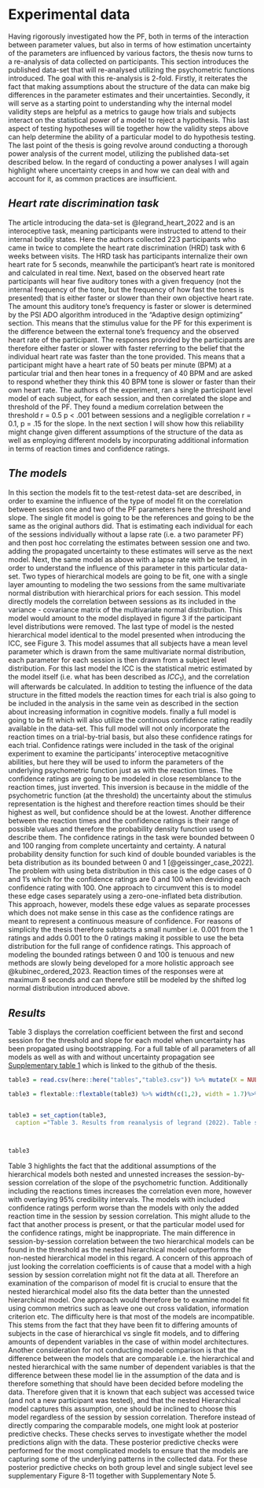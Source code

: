 # Experimental data

Having rigorously investigated how the PF, both in terms of the interaction between parameter values, but also in terms of how estimation uncertainty of the parameters are influenced by various factors, the thesis now turns to a re-analysis of data collected on participants. This section introduces the published data-set that will re-analysed utilizing the psychometric functions introduced. The goal with this re-analysis is 2-fold. Firstly, it reiterates the fact that making assumptions about the structure of the data can make big differences in the parameter estimates and their uncertainties. Secondly, it will serve as a starting point to understanding why the internal model validity steps are helpful as a metrics to gauge how trials and subjects interact on the statistical power of a model to reject a hypothesis. This last aspect of testing hypotheses will tie together how the validity steps above can help determine the ability of a particular model to do hypothesis testing. The last point of the thesis is going revolve around conducting a thorough power analysis of the current model, utilizing the published data-set described below. In the regard of conducting a power analyses I will again highlight where uncertainty creeps in and how we can deal with and account for it, as common practices are insufficient.

## *Heart rate discrimination task*

The article introducing the data-set is @legrand_heart_2022 and is an interoceptive task, meaning participants were instructed to attend to their internal bodily states. Here the authors collected 223 participants who came in twice to complete the heart rate discrimination (HRD) task with 6 weeks between visits. The HRD task has participants internalize their own heart rate for 5 seconds, meanwhile the participant's heart rate is monitored and calculated in real time. Next, based on the observed heart rate participants will hear five auditory tones with a given frequency (not the internal frequency of the tone, but the frequency of how fast the tones is presented) that is either faster or slower than their own objective heart rate. The amount this auditory tone's frequency is faster or slower is determined by the PSI ADO algorithm introduced in the "Adaptive design optimizing" section. This means that the stimulus value for the PF for this experiment is the difference between the external tone's frequency and the observed heart rate of the participant. The responses provided by the participants are therefore either faster or slower with faster referring to the belief that the individual heart rate was faster than the tone provided. This means that a participant might have a heart rate of 50 beats per minute (BPM) at a particular trial and then hear tones in a frequency of 40 BPM and are asked to respond whether they think this 40 BPM tone is slower or faster than their own heart rate. The authors of the experiment, ran a single participant level model of each subject, for each session, and then correlated the slope and threshold of the PF. They found a medium correlation between the threshold r = 0.5 p \< .001 between sessions and a negligible correlation r = 0.1, p = .15 for the slope. In the next section I will show how this reliability might change given different assumptions of the structure of the data as well as employing different models by incorpurating additional information in terms of reaction times and confidence ratings.

## *The models*

In this section the models fit to the test-retest data-set are described, in order to examine the influence of the type of model fit on the correlation between session one and two of the PF parameters here the threshold and slope. The single fit model is going to be the references and going to be the same as the original authors did. That is estimating each individual for each of the sessions individually without a lapse rate (i.e. a two parameter PF) and then post hoc correlating the estimates between session one and two. adding the propagated uncertainty to these estimates will serve as the next model. Next, the same model as above with a lapse rate with be tested, in order to understand the influence of this parameter in this particular data-set. Two types of hierarchical models are going to be fit, one with a single layer amounting to modeling the two sessions from the same multivariate normal distribution with hierarchical priors for each session. This model directly models the correlation between sessions as its included in the variance - covariance matrix of the multivariate normal distribution. This model would amount to the model displayed in figure 3 if the participant level distributions were removed. The last type of model is the nested hierarchical model identical to the model presented when introducing the ICC, see Figure 3. This model assumes that all subjects have a mean level parameter which is drawn from the same multivariate normal distribution, each parameter for each session is then drawn from a subject level distribution. For this last model the ICC is the statistical metric estimated by the model itself (i.e. what has been described as $ICC_1$), and the correlation will afterwards be calculated. In addition to testing the influence of the data structure in the fitted models the reaction times for each trial is also going to be included in the analysis in the same vein as described in the section about increasing information in cognitive models. finally a full model is going to be fit which will also utilize the continous confidence rating readily available in the data-set. This full model will not only incorporate the reaction times on a trial-by-trial basis, but also these confidence ratings for each trial. Confidence ratings were included in the task of the original experiment to examine the participants' interoceptive metacognitive abilities, but here they will be used to inform the parameters of the underlying psychometric function just as with the reaction times. The confidence ratings are going to be modeled in close resemblance to the reaction times, just inverted. This inversion is because in the middle of the psychometric function (at the threshold) the uncertainty about the stimulus representation is the highest and therefore reaction times should be their highest as well, but confidence should be at the lowest. Another difference between the reaction times and the confidence ratings is their range of possible values and therefore the probability density function used to describe them. The confidence ratings in the task were bounded between 0 and 100 ranging from complete uncertainty and certainty. A natural probability density function for such kind of double bounded variables is the beta distribution as its bounded between 0 and 1 [@geissinger_case_2022]. The problem with using beta distribution in this case is the edge cases of 0 and 1's which for the confidence ratings are 0 and 100 when deviding each confidence rating with 100. One approach to circumvent this is to model these edge cases separately using a zero-one-inflated beta distribution. This approach, however, models these edge values as separate processes which does not make sense in this case as the confidence ratings are meant to represent a continuous measure of confidence. For reasons of simplicity the thesis therefore subtracts a small number i.e. 0.001 from the 1 ratings and adds 0.001 to the 0 ratings making it possible to use the beta distribution for the full range of confidence ratings. This approach of modeling the bounded ratings between 0 and 100 is tenuous and new methods are slowly being developed for a more holistic approach see @kubinec_ordered_2023. Reaction times of the responses were at maximum 8 seconds and can therefore still be modeled by the shifted log normal distribution introduced above.

## *Results*

Table 3 displays the correlation coefficient between the first and second session for the threshold and slope for each model when uncertainty has been propagated using bootstrapping. For a full table of all parameters of all models as well as with and without uncertainty propagation see [Supplementary table 1](https://github.com/JesperFischer/Master-thesis/blob/main/Supplementary%20tables/Supplementary%20table1.xlsx) which is linked to the github of the thesis.

\newpage

```r
table3 = read.csv(here::here("tables","table3.csv")) %>% mutate(X = NULL)

table3 = flextable::flextable(table3) %>% width(c(1,2), width = 1.7)%>% width(5, width = 1.1)%>% width(4, width = 1)


table3 = set_caption(table3,
  caption ="Table 3. Results from reanalysis of legrand (2022). Table showing the correlation between sessions of the threshold and slope parameter of the psychometric function using different model fomulations as well as hierarchical model structures.")



table3
```

\linebreak

Table 3 highlights the fact that the additional assumptions of the hierarchical models both nested and unnested increases the session-by-session correlation of the slope of the psychometric function. Additionally including the reactions times increases the correlation even more, however with overlaying 95% credibility intervals. The models with included confidence ratings perform worse than the models with only the added reaction time in the session by session correlation. This might allude to the fact that another process is present, or that the particular model used for the confidence ratings, might be inappropriate. The main difference in session-by-session correlation between the two hierarchical models can be found in the threshold as the nested hierarchical model outperforms the non-nested hierarchical model in this regard. A concern of this approach of just looking the correlation coefficients is of cause that a model with a high session by session correlation might not fit the data at all. Therefore an examination of the comparison of model fit is crucial to ensure that the nested hierarchical model also fits the data better than the unnested hierarchical model. One approach would therefore be to examine model fit using common metrics such as leave one out cross validation, information criterion etc. The difficulty here is that most of the models are incompatible. This stems from the fact that they have been fit to differing amounts of subjects in the case of hierarchical vs single fit models, and to differing amounts of dependent variables in the case of within model architectures. Another consideration for not conducting model comparison is that the difference between the models that are comparable i.e. the hierarchical and nested hierarchical with the same number of dependent variables is that the difference between these model lie in the assumption of the data and is therefore something that should have been decided before modeling the data. Therefore given that it is known that each subject was accessed twice (and not a new participant was tested), and that the nested Hierarchical model captures this assumption, one should be inclined to choose this model regardless of the session by session correlation. Therefore instead of directly comparing the comparable models, one might look at posterior predictive checks. These checks serves to investigate whether the model predictions align with the data. These posterior predictive checks were performed for the most complicated models to ensure that the models are capturing some of the underlying patterns in the collected data. For these posterior predictive checks on both group level and single subject level see supplementary Figure 8-11 together with Supplementary Note 5.

